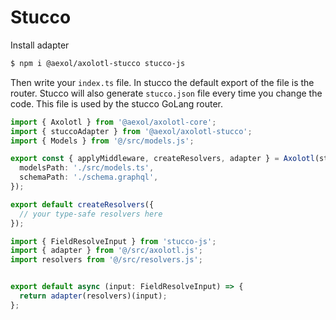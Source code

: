 # Stucco

Install adapter

```sh
$ npm i @aexol/axolotl-stucco stucco-js
```

Then write your `index.ts` file. In stucco the default export of the file is the
router. Stucco will also generate `stucco.json` file every time you change the
code. This file is used by the stucco GoLang router.

```ts filename="axolotl.ts"
import { Axolotl } from '@aexol/axolotl-core';
import { stuccoAdapter } from '@aexol/axolotl-stucco';
import { Models } from '@/src/models.js';

export const { applyMiddleware, createResolvers, adapter } = Axolotl(stuccoAdapter)<Models>({
  modelsPath: './src/models.ts',
  schemaPath: './schema.graphql',
});
```

```ts filename="resolvers.ts"
export default createResolvers({
  // your type-safe resolvers here
});
```

```ts filename="index.ts"
import { FieldResolveInput } from 'stucco-js';
import { adapter } from '@/src/axolotl.js';
import resolvers from '@/src/resolvers.js';


export default async (input: FieldResolveInput) => {
  return adapter(resolvers)(input);
};
```
